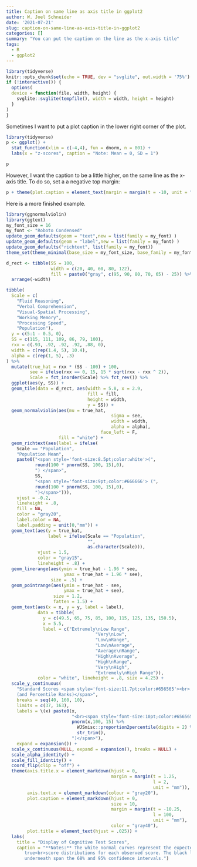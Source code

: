 ```yaml
---
title: Caption on same line as axis title in ggplot2
author: W. Joel Schneider
date: '2021-07-21'
slug: caption-on-same-line-as-axis-title-in-ggplot2
categories: []
summary: "You can put the caption on the line as the x-axis title"
tags:
  - R
  - ggplot2
---
```


```r
library(tidyverse)
knitr::opts_chunk$set(echo = TRUE, dev = "svglite", out.width = '75%')
if (!interactive()) {
  options(
  device = function(file, width, height) {
    svglite::svglite(tempfile(), width = width, height = height)
  }
)
}

```

Sometimes I want to put a plot caption in the lower right corner of the plot.

```r
library(tidyverse)
p <- ggplot() +
  stat_function(xlim = c(-4,4), fun = dnorm, n = 801) + 
  labs(x = "z-scores", caption = "Note: Mean = 0, SD = 1")

p
```

However, I want the caption to be a little higher, on the same line as the x-axis title. To do so, set a a negative top margin:

```r
p + theme(plot.caption = element_text(margin = margin(t = -10, unit = "pt")))
```

Here is a more finished example.

```r
library(ggnormalviolin)
library(ggtext)
my_font_size = 16
my_font <- "Roboto Condensed"
update_geom_defaults(geom = "text",new = list(family = my_font) )
update_geom_defaults(geom = "label",new = list(family = my_font) )
update_geom_defaults("richtext", list(family = my_font))
theme_set(theme_minimal(base_size = my_font_size, base_family = my_font))

d_rect <- tibble(SS = 100, 
                 width = c(20, 40, 60, 80, 122), 
                 fill = paste0("gray", c(95, 90, 80, 70, 65) - 25)) %>% 
  arrange(-width)

tibble(
  Scale = c(
    "Fluid Reasoning",
    "Verbal Comprehension",
    "Visual-Spatial Processing",
    "Working Memory",
    "Processing Speed",
    "Population"),
  y = c(5:1 - 0.5, 0),
  SS = c(115, 111, 109, 86, 79, 100),
  rxx = c(.93, .92, .92, .92, .88, 0),
  width = c(rep(1.4, 5), 10.4),
  alpha = c(rep(1, 5), .3)
) %>% 
  mutate(true_hat = rxx * (SS - 100) + 100, 
         see = ifelse(rxx == 0, 15, 15 * sqrt(rxx - rxx ^ 2)),
         Scale = fct_inorder(Scale) %>% fct_rev()) %>% 
  ggplot(aes(y, SS)) + 
  geom_tile(data = d_rect, aes(width = 5.8, x = 2.9, 
                               fill = fill, 
                               height = width, 
                               y = SS)) + 
  geom_normalviolin(aes(mu = true_hat, 
                                        sigma = see, 
                                        width = width,
                                        alpha = alpha), 
                                    face_left = F, 
                    fill = "white") + 
  geom_richtext(aes(label = ifelse(
    Scale == "Population", 
    "Population Mean", 
    paste0("<span style='font-size:8.5pt;color:white'>(", 
           round(100 * pnorm(SS, 100, 15),0),
           ") </span>",
           SS, 
           "<span style='font-size:9pt;color:#666666'> (", 
           round(100 * pnorm(SS, 100, 15),0),
           ")</span>"))), 
    vjust = -0.2, 
    lineheight = .8, 
    fill = NA, 
    color = "gray20",
    label.color = NA,
    label.padding = unit(0,"mm")) +
  geom_text(aes(y = true_hat, 
                label = ifelse(Scale == "Population", 
                               "", 
                               as.character(Scale))), 
            vjust = 1.5, 
            color = "gray15",
            lineheight = .8) +
  geom_linerange(aes(ymin = true_hat - 1.96 * see,
                      ymax = true_hat + 1.96 * see), 
                 size = .5) +
  geom_pointrange(aes(ymin = true_hat - see,
                      ymax = true_hat + see), 
                  size = 1.2, 
                  fatten = 1.5) +
  geom_text(aes(x = x, y = y, label = label), 
            data = tibble(
              y = c(49.5, 65, 75, 85, 100, 115, 125, 135, 150.5), 
              x = 5.5, 
              label = c("Extremely\nLow Range", 
                                  "Very\nLow", 
                                  "Low\nRange", 
                                  "Low\nAverage", 
                                  "Average\nRange", 
                                  "High\nAverage", 
                                  "High\nRange", 
                                  "Very\nHigh", 
                                  "Extremely\nHigh Range")), 
            color = "white", lineheight = .8, size = 4.25) +
  scale_y_continuous(
    "Standard Scores <span style='font-size:11.7pt;color:#656565'><br>
    (and Percentile Ranks)</span>", 
    breaks = seq(40, 160, 10), 
    limits = c(37, 163),
    labels = \(x) paste0(x,
                         "<br><span style='font-size:10pt;color:#656565'>(", 
                         pnorm(x,100, 15) %>% 
                           WJSmisc::proportion2percentile(digits = 2) %>%
                           str_trim(), 
                         ")</span>"),
    expand = expansion()) +
  scale_x_continuous(NULL, expand = expansion(), breaks = NULL) +
  scale_alpha_identity() +
  scale_fill_identity() +
  coord_flip(clip = "off") + 
  theme(axis.title.x = element_markdown(hjust = 0, 
                                        margin = margin(t = 1.25, 
                                                        l = 2,
                                                        unit = "mm")),
        axis.text.x = element_markdown(colour = "gray20"),
        plot.caption = element_markdown(hjust = 0, 
                                        size = 10, 
                                        margin = margin(t = -10.25, 
                                                        l = 100, 
                                                        unit = "mm"), 
                                        color = "gray40"),
        plot.title = element_text(hjust = .025)) +
  labs(
    title = "Display of Cognitive Test Scores",
    caption = "**Notes:** The white normal curves represent the expected 
       true<br>score distributions for each observed score. The black lines<br>
       underneath span the 68% and 95% confidence intervals.")


```



